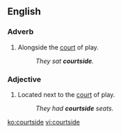 ==English==
===Adverb===
{{en-adv|-}}
# {{sports}} Alongside the [[court]] of play.
#: ''They sat '''courtside'''.''

===Adjective===
{{en-adj|-}}
# {{sports}} Located next to the [[court]] of play.
#: ''They had '''courtside''' seats.''

[[ko:courtside]]
[[vi:courtside]]